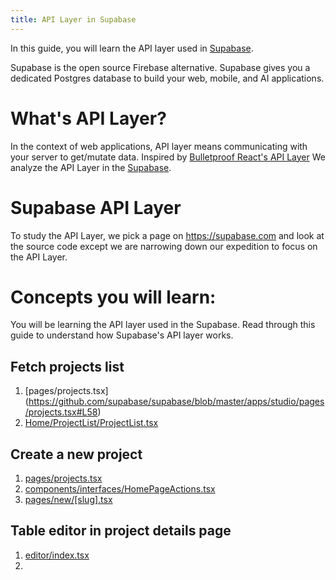 ---
title: API Layer in Supabase
---

In this guide, you will learn the API layer used in [Supabase](https://github.com/supabase/supabase). 

Supabase is the open source Firebase alternative. Supabase gives you a dedicated Postgres database to build your web, mobile, and AI applications.

# What's API Layer?
In the context of web applications, API layer means communicating with your server to get/mutate data.
Inspired by [Bulletproof React's API Layer](https://github.com/alan2207/bulletproof-react/blob/master/docs/api-layer.md)
We analyze the API Layer in the [Supabase](https://github.com/supabase/supabase). 

# Supabase API Layer
To study the API Layer, we pick a page on https://supabase.com and look at the source code except we are
narrowing down our expedition to focus on the API Layer.

# Concepts you will learn:
You will be learning the API layer used in the Supabase. 
Read through this guide to understand how Supabase's API layer works.

## Fetch projects list
1. [pages/projects.tsx]
(https://github.com/supabase/supabase/blob/master/apps/studio/pages/projects.tsx#L58)
2. [Home/ProjectList/ProjectList.tsx](https://github.com/supabase/supabase/blob/master/apps/studio/components/interfaces/Home/ProjectList/ProjectList.tsx#L46)

## Create a new project
1. [pages/projects.tsx](https://github.com/supabase/supabase/blob/master/apps/studio/pages/projects.tsx#L49)
2. [components/interfaces/HomePageActions.tsx](https://github.com/supabase/supabase/blob/master/apps/studio/components/interfaces/HomePageActions.tsx#L34)
3. [pages/new/\[slug\].tsx](https://github.com/supabase/supabase/blob/master/apps/studio/pages/new/%5Bslug%5D.tsx#L200)

## Table editor in project details page
1. [editor/index.tsx](https://github.com/supabase/supabase/blob/master/apps/studio/pages/project/%5Bref%5D/editor/index.tsx)
2. []()